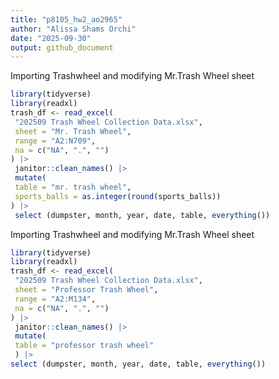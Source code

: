 ```yaml
---
title: "p8105_hw2_ao2965"
author: "Alissa Shams Orchi"
date: "2025-09-30"
output: github_document
---
```


Importing Trashwheel and modifying Mr.Trash Wheel sheet

```r
library(tidyverse)
library(readxl)
trash_df <- read_excel(
 "202509 Trash Wheel Collection Data.xlsx",
 sheet = "Mr. Trash Wheel",
 range = "A2:N709",
 na = c("NA", ".", "")
) |>
 janitor::clean_names() |>
 mutate(
 table = "mr. trash wheel", 
 sports_balls = as.integer(round(sports_balls))
) |>
 select (dumpster, month, year, date, table, everything())
```

Importing Trashwheel and modifying Mr.Trash Wheel sheet
```r
library(tidyverse)
library(readxl)
trash_df <- read_excel(
 "202509 Trash Wheel Collection Data.xlsx",
 sheet = "Professor Trash Wheel",
 range = "A2:M134",
 na = c("NA", ".", "")
) |>
 janitor::clean_names() |>
 mutate(
 table = "professor trash wheel"
 ) |>
select (dumpster, month, year, date, table, everything())
```